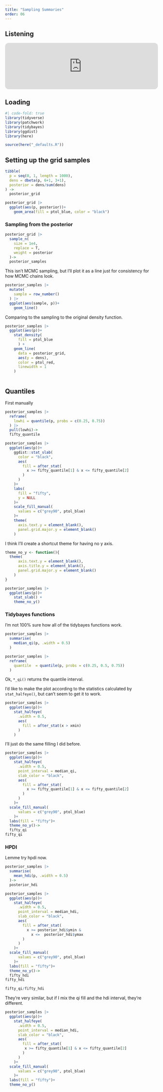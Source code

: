 ```yaml
---
title: "Sampling Summaries"
order: 06
---
```


::: callout-note
## Listening

<iframe style="border-radius:12px" src="https://open.spotify.com/embed/track/2wVkNt9Z1IYHirENKvmkto?utm_source=generator" width="100%" height="152" frameBorder="0" allowfullscreen allow="autoplay; clipboard-write; encrypted-media; fullscreen; picture-in-picture" loading="lazy">

</iframe>
:::

## Loading

```r
#| code-fold: true
library(tidyverse)
library(patchwork)
library(tidybayes)
library(ggdist)
library(here)

source(here("_defaults.R"))
```

## Setting up the grid samples

```r
tibble(
  p = seq(0, 1, length = 1000),
  dens = dbeta(p, 6+1, 3+1),
  posterior = dens/sum(dens)
) ->
  posterior_grid
```

```r
posterior_grid |> 
  ggplot(aes(p, posterior))+
    geom_area(fill = ptol_blue, color = "black")
```

### Sampling from the posterior

```r
posterior_grid |> 
  sample_n(
    size = 1e4,
    replace = T,
    weight = posterior
  )->
  posterior_samples
```

This isn't MCMC sampling, but I'll plot it as a line just for consistency for how MCMC chains look.

```r
posterior_samples |> 
  mutate(
    sample = row_number()
  ) |> 
  ggplot(aes(sample, p))+
    geom_line()
```

Comparing to the sampling to the original density function.

```r
posterior_samples |> 
  ggplot(aes(p))+
    stat_density(
      fill = ptol_blue
      ) +
    geom_line(
      data = posterior_grid,
      aes(y = dens),
      color = ptol_red,
      linewidth = 1
    )
    
```

## Quantiles

First manually

```r
posterior_samples |> 
  reframe(
    lowhi = quantile(p, probs = c(0.25, 0.75))
  ) |> 
  pull(lowhi)->
  fifty_quantile
```

```r
posterior_samples |> 
  ggplot(aes(p))+
    ggdist::stat_slab(
      color = "black",
      aes(
        fill = after_stat(
          x >= fifty_quantile[1] & x <= fifty_quantile[2]
        )
      )
    )+
    labs(
      fill = "fifty",
      y = NULL
    )+
    scale_fill_manual(
      values = c("grey90", ptol_blue)
    )+
    theme(
      axis.text.y = element_blank(),
      panel.grid.major.y = element_blank()
    )
```

I think I'll create a shortcut theme for having no y axis.

```r
theme_no_y <- function(){
  theme(
      axis.text.y = element_blank(),
      axis.title.y = element_blank(),
      panel.grid.major.y = element_blank()
    )
}
```

```r
posterior_samples |> 
  ggplot(aes(p))+
    stat_slab() +
    theme_no_y()
```

### Tidybayes functions

I'm not 100% sure how all of the tidybayes functions work.

```r
posterior_samples |> 
  summarise(
    median_qi(p, .width = 0.5)
  )
```

```r
posterior_samples |> 
  reframe(
    quantile  = quantile(p, probs = c(0.25, 0.5, 0.75))
  )
```

Ok, `*_qi()` returns the quantile interval.

I'd like to make the plot according to the statistics calculated by `stat_halfeye()`, but can't seem to get it to work.

```r
posterior_samples |> 
  ggplot(aes(p))+
    stat_halfeye(
      .width = 0.5,
      aes(
        fill = after_stat(x > xmin)
      )
    )
```

I'll just do the same filling I did before.

```r
posterior_samples |> 
  ggplot(aes(p))+
    stat_halfeye(
      .width = 0.5,
      point_interval = median_qi,
      slab_color = "black",
      aes(
        fill = after_stat(
          x >= fifty_quantile[1] & x <= fifty_quantile[2]
        )
      )
    )+
  scale_fill_manual(
      values = c("grey90", ptol_blue)
    )+
  labs(fill = "fifty")+
  theme_no_y()->
  fifty_qi
fifty_qi
```

### HPDI

Lemme try hpdi now.

```r
posterior_samples |> 
  summarise(
    mean_hdi(p, .width = 0.5)
  )->
  posterior_hdi
```

```r
posterior_samples |> 
  ggplot(aes(p))+
    stat_halfeye(
      .width = 0.5,
      point_interval = median_hdi,
      slab_color = "black",
      aes(
        fill = after_stat(
          x >= posterior_hdi$ymin & 
            x <=  posterior_hdi$ymax
        )
      )
    )+
  scale_fill_manual(
      values = c("grey90", ptol_blue)
    )+
  labs(fill = "fifty")+
  theme_no_y()->
  fifty_hdi
fifty_hdi
```

```r
fifty_qi/fifty_hdi
```

They're very similar, but if I mix the qi fill and the hdi interval, they're different.

```r
posterior_samples |> 
  ggplot(aes(p))+
    stat_halfeye(
      .width = 0.5,
      point_interval = median_hdi,
      slab_color = "black",
      aes(
        fill = after_stat(
         x >= fifty_quantile[1] & x <= fifty_quantile[2]
        )
      )
    )+
  scale_fill_manual(
      values = c("grey90", ptol_blue)
    )+
  labs(fill = "fifty")+
  theme_no_y()
```
